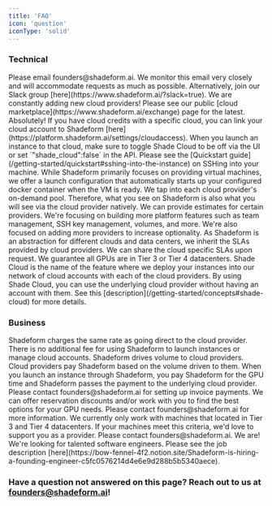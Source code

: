 ```yaml
---
title: 'FAQ'
icon: 'question'
iconType: 'solid'
---
```


### Technical
<AccordionGroup>
  <Accordion title="Help! I have an urgent issue! What do I do?">
    Please email founders@shadeform.ai. We monitor this email very closely and will accommodate requests as much as possible. Alternatively, join our Slack group [here](https://www.shadeform.ai/?slack=true).
  </Accordion>

  <Accordion title="What cloud providers do you support?">
    We are constantly adding new cloud providers! Please see our public [cloud marketplace](https://www.shadeform.ai/exchange) page for the latest.
  </Accordion>

  <Accordion title="I have existing cloud credits. Can I use my cloud credits through Shadeform?">
    Absolutely! If you have cloud credits with a specific cloud, you can link your cloud account to Shadeform [here](https://platform.shadeform.ai/settings/cloudaccess). When you launch an instance to that cloud, make sure to toggle Shade Cloud to be off via the UI or set `"shade_cloud":false` in the API.
  </Accordion>

  <Accordion title="How do I access my GPU instance?">
    Please see the [Quickstart guide](/getting-started/quickstart#sshing-into-the-instance) on SSHing into your machine.
  </Accordion>

  <Accordion title="What is Shadeform's docker feature?">
    While Shadeform primarily focuses on providing virtual machines, we offer a launch configuration that automatically starts up your configured docker container when the VM is ready.
  </Accordion>

  <Accordion title="How much GPU availability is on the platform?">
    We tap into each cloud provider's on-demand pool. Therefore, what you see on Shadeform is also what you will see via the cloud provider natively. We can provide estimates for certain providers.
  </Accordion>

  <Accordion title="What's next for Shadeform?">
    We're focusing on building more platform features such as team management, SSH key management, volumes, and more. We're also focused on adding more providers to increase optionality.
  </Accordion>

  <Accordion title="What machine SLAs do you have?">
    As Shadeform is an abstraction for different clouds and data centers, we inherit the SLAs provided by cloud providers. We can share the cloud specific SLAs upon request. We guarantee all GPUs are in Tier 3 or Tier 4 datacenters.
  </Accordion>

  <Accordion title="What is Shade Cloud?">
    Shade Cloud is the name of the feature where we deploy your instances into our network of cloud accounts with each of the cloud providers. By using Shade Cloud, you can use the underlying cloud provider without having an account with them. See this [description](/getting-started/concepts#shade-cloud) for more details.
  </Accordion>
</AccordionGroup>

### Business
<AccordionGroup>
  <Accordion title="How much does Shadeform cost?">
    Shadeform charges the same rate as going direct to the cloud provider. There is no additional fee for using Shadeform to launch instances or manage cloud accounts.
  </Accordion>

  <Accordion title="How does Shadeform make money?">
    Shadeform drives volume to cloud providers. Cloud providers pay Shadeform based on the volume driven to them.
  </Accordion>

  <Accordion title="How does Shadeform billing work?">
    When you launch an instance through Shadeform, you pay Shadeform for the GPU time and Shadeform passes the payment to the underlying cloud provider.
  </Accordion>

  <Accordion title="Can I do invoice payments instead of pay as you go?">
    Please contact founders@shadeform.ai for setting up invoice payments.
  </Accordion>

  <Accordion title="Can I reserve my instances for a longer period of time?">
    We can offer reservation discounts and/or work with you to find the best options for your GPU needs. Please contact founders@shadeform.ai for more information.
  </Accordion>

  <Accordion title="I'm a GPU provider and want to offer my machines through Shadeform. What are the next steps?">
    We currently only work with machines that located in Tier 3 and Tier 4 datacenters. If your machines meet this criteria, we'd love to support you as a provider. Please contact founders@shadeform.ai.
  </Accordion>

  <Accordion title="Is Shadeform hiring?">
    We are! We're looking for talented software engineers. Please see the job description [here](https://bow-fennel-4f2.notion.site/Shadeform-is-hiring-a-founding-engineer-c5fc0576214d4e6e9d288b5b5340aece).
  </Accordion>
</AccordionGroup>

### Have a question not answered on this page? Reach out to us at founders@shadeform.ai!
